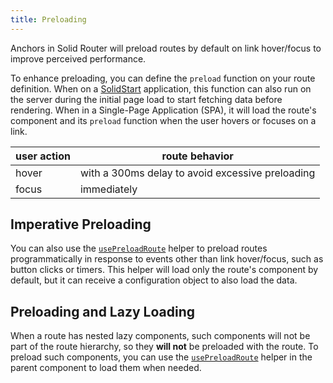 ```yaml
---
title: Preloading
---
```


Anchors in Solid Router will preload routes by default on link hover/focus to improve perceived performance.

To enhance preloading, you can define the `preload` function on your route definition.
When on a [SolidStart](/solid-start) application, this function can also run on the server during the initial page load to start fetching data before rendering. When in a Single-Page Application (SPA), it will load the route's component and its `preload` function when the user hovers or focuses on a link.

| user action | route behavior                          |
| ----------- | -------------------------------------- |
| hover   | with a 300ms delay to avoid excessive preloading  |
| focus   | immediately                           |

## Imperative Preloading

You can also use the [`usePreloadRoute`](/solid-router/reference/primitives/use-preload-route) helper to preload routes programmatically in response to events other than link hover/focus, such as button clicks or timers.
This helper will load only the route's component by default, but it can receive a configuration object to also load the data.

## Preloading and Lazy Loading

When a route has nested lazy components, such components will not be part of the route hierarchy, so they **will not** be preloaded with the route. To preload such components, you can use the [`usePreloadRoute`](/solid-router/reference/primitives/use-preload-route) helper in the parent component to load them when needed.